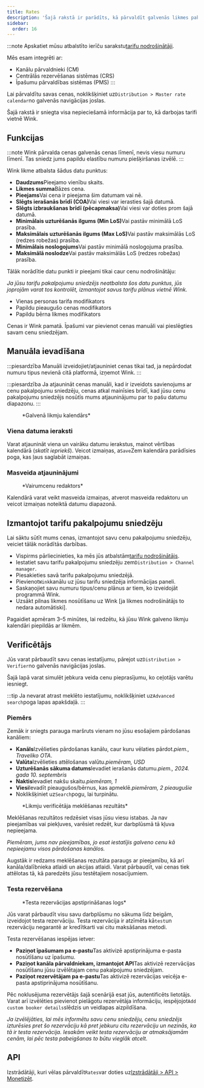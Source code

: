 ```yaml
---
title: Rates
description: 'Šajā rakstā ir parādīts, kā pārvaldīt galvenās likmes pakalpojumā Wink.'
sidebar:
  order: 16
---
```


:::note
Apskatiet mūsu atbalstīto ierīču sarakstu[tarifu nodrošinātāji](/extranet/rate-providers).

Mēs esam integrēti ar:

* Kanālu pārvaldnieki (CM)
* Centrālās rezervēšanas sistēmas (CRS)
* Īpašumu pārvaldības sistēmas (PMS)
  :::

Lai pārvaldītu savas cenas, noklikšķiniet uz`Distribution > Master rate calendar`no galvenās navigācijas joslas.

Šajā rakstā ir sniegta visa nepieciešamā informācija par to, kā darbojas tarifi vietnē Wink.

## Funkcijas

:::note
Wink pārvalda cenas galvenās cenas līmenī, nevis viesu numuru līmenī. Tas sniedz jums papildu elastību numuru piešķiršanas izvēlē.
:::

Wink likme atbalsta šādus datu punktus:

* **Daudzums**Pieejamo vienību skaits.
* **Likmes summa**Bāzes cena.
* **Pieejams**Vai cena ir pieejama šim datumam vai nē.
* **Slēgts ierašanās brīdī (COA)**&#x56;ai viesi var ierasties šajā datumā.
* **Slēgts izbraukšanas brīdī (pēcapmaksa)**&#x56;ai viesi var doties prom šajā datumā.
* **Minimālais uzturēšanās ilgums (Min LoS)**&#x56;ai pastāv minimālā LoS prasība.
* **Maksimālais uzturēšanās ilgums (Max LoS)**&#x56;ai pastāv maksimālās LoS (redzes robežas) prasība.
* **Minimālais noslogojums**Vai pastāv minimālā noslogojuma prasība.
* **Maksimālā noslodze**Vai pastāv maksimālās LoS (redzes robežas) prasība.

Tālāk norādītie datu punkti ir pieejami tikai caur cenu nodrošinātāju:

*Ja jūsu tarifu pakalpojumu sniedzējs neatbalsta šos datu punktus, jūs joprojām varat tos kontrolēt, izmantojot savus tarifu plānus vietnē Wink.*

* Vienas personas tarifa modifikators
* Papildu pieaugušo cenas modifikators
* Papildu bērna likmes modifikators

Cenas ir Wink pamatā. Īpašumi var pievienot cenas manuāli vai pieslēgties savam cenu sniedzējam.

## Manuāla ievadīšana

:::piesardzība
Manuāli izveidojiet/atjauniniet cenas tikai tad, ja nepārdodat numuru tipus nevienā citā platformā, izņemot Wink.
:::

:::piesardzība
Ja atjaunināt cenas manuāli, kad ir izveidots savienojums ar cenu pakalpojumu sniedzēju, cenas atkal mainīsies brīdī, kad jūsu cenu pakalpojumu sniedzējs nosūtīs mums atjauninājumu par to pašu datumu diapazonu.
:::

<figure>
  <CloudinaryImage width="700" height="251" resize="scale" quality="best" alt="Galvenā likmju kalendārs" src="academy/rate-calendar" errorImage="noimage_opaque_nyrtl0.png" />

  <figcaption>*Galvenā likmju kalendārs*</figcaption>
</figure>


### Viena datuma ieraksti

Varat atjaunināt viena un vairāku datumu ierakstus, mainot vērtības kalendārā (*skatīt iepriekš*). Veicot izmaiņas, a`Save`Zem kalendāra parādīsies poga, kas ļaus saglabāt izmaiņas.

### Masveida atjauninājumi

<figure>
  <CloudinaryImage width="700" height="267" resize="scale" quality="best" alt="Vairumcenu redaktors" src="academy/bulk-editor" errorImage="noimage_opaque_nyrtl0.png" />

  <figcaption>*Vairumcenu redaktors*</figcaption>
</figure>


Kalendārā varat veikt masveida izmaiņas, atverot masveida redaktoru un veicot izmaiņas noteiktā datumu diapazonā.

## Izmantojot tarifu pakalpojumu sniedzēju

Lai sāktu sūtīt mums cenas, izmantojot savu cenu pakalpojumu sniedzēju, veiciet tālāk norādītās darbības.

* Vispirms pārliecinieties, ka mēs jūs atbalstām[tarifu nodrošinātājs](/extranet/rate-providers).
* Iestatiet savu tarifu pakalpojumu sniedzēju zem`Distribution > Channel manager`.
* Piesakieties savā tarifu pakalpojumu sniedzējā.
* Pievienot`Wink`kanālu uz jūsu tarifu sniedzēja informācijas paneli.
* Saskaņojiet savu numuru tipus/cenu plānus ar tiem, ko izveidojāt programmā Wink.
* Uzsākt pilnas likmes nosūtīšanu uz Wink \[ja likmes nodrošinātājs to nedara automātiski].

Pagaidiet apmēram 3–5 minūtes, lai redzētu, kā jūsu Wink galveno likmju kalendāri piepildās ar likmēm.

## Verificētājs

Jūs varat pārbaudīt savu cenas iestatījumu, pārejot uz`Distribution > Verifier`no galvenās navigācijas joslas.

Šajā lapā varat simulēt jebkura veida cenu pieprasījumu, ko ceļotājs varētu iesniegt.

:::tip
Ja nevarat atrast meklēto iestatījumu, noklikšķiniet uz`Advanced search`poga lapas apakšdaļā.
:::

### Piemērs

Zemāk ir sniegts parauga maršruts vienam no jūsu esošajiem pārdošanas kanāliem:

* **Kanāls**Izvēlieties pārdošanas kanālu, caur kuru vēlaties pārdot.*piem., Traveliko OTA*.
* **Valūta**Izvēlieties attēlošanas valūtu.*piemēram, USD*
* **Uzturēšanās sākuma datums**Ievadiet ierašanās datumu.*piem., 2024. gada 10. septembris*
* **Naktis**Ievadiet nakšu skaitu.*piemēram, 1*
* **Viesi**Ievadīt pieaugušos/bērnus, kas apmeklē.*piemēram, 2 pieaugušie*
* Noklikšķiniet uz`Search`pogu, lai turpinātu.

<figure>
  <CloudinaryImage width="350" height="501" resize="scale" quality="best" alt="Vērtējuma verificētāja rezultāts" src="academy/rate-verifier" errorImage="noimage_opaque_nyrtl0.png" />

  <figcaption>*Likmju verificētāja meklēšanas rezultāts*</figcaption>
</figure>


Meklēšanas rezultātos redzēsiet visas jūsu viesu istabas.
Ja nav pieejamības vai piekļuves, varēsiet redzēt, kur darbplūsmā tā kļuva nepieejama.

*Piemēram, jums nav pieejamības, jo esat iestatījis galveno cenu kā nepieejamu visos pārdošanas kanālos.*

Augstāk ir redzams meklēšanas rezultāta paraugs ar pieejamību, kā arī kanāla/dalībnieka atlaidi un akcijas atlaidi.
Varat pārbaudīt, vai cenas tiek attēlotas tā, kā paredzēts jūsu testētajiem nosacījumiem.

### Testa rezervēšana

<figure>
  <CloudinaryImage width="350" height="459" resize="scale" quality="best" alt="Testa rezervēšanas modālais logs" src="academy/test-booking" errorImage="noimage_opaque_nyrtl0.png" />

  <figcaption>*Testa rezervācijas apstiprināšanas logs*</figcaption>
</figure>


Jūs varat pārbaudīt visu savu darbplūsmu no sākuma līdz beigām, izveidojot testa rezervāciju.
Testa rezervācija ir atzīmēta kā`test`un rezervāciju negarantē ar kredītkarti vai citu maksāšanas metodi.

Testa rezervēšanas iespējas ietver:

* **Paziņot īpašumam pa e-pastu**Tas aktivizē apstiprinājuma e-pasta nosūtīšanu uz īpašumu.
* **Paziņot kanāla pārvaldniekam, izmantojot API**Tas aktivizē rezervācijas nosūtīšanu jūsu izvēlētajam cenu pakalpojumu sniedzējam.
* **Paziņot rezervētājam pa e-pastu**Tas aktivizē rezervācijas veicēja e-pasta apstiprinājuma nosūtīšanu.

Pēc noklusējuma rezervētājs šajā scenārijā esat jūs, autentificēts lietotājs. Varat arī izvēlēties pievienot pielāgotu rezervētāja informāciju, iespējojot`Add custom booker details`slēdzis un veidlapas aizpildīšana.

*Ja izvēlējāties, lai mēs informētu savu cenu sniedzēju, cenu sniedzējs izturēsies pret šo rezervāciju kā pret jebkuru citu rezervāciju un nezinās, ka tā ir testa rezervācija. Iesakām veikt testa rezervāciju ar atmaksājamām cenām, lai pēc testa pabeigšanas to būtu vieglāk atcelt.*

## API

Izstrādātāji, kuri vēlas pārvaldīt`Rates`var doties uz[Izstrādātāji > API > Monetizēt](/developers/apis/#monetize-api).

